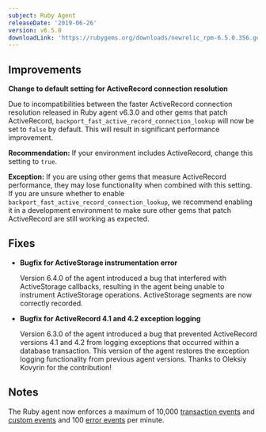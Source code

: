 ```yaml
---
subject: Ruby Agent
releaseDate: '2019-06-26'
version: v6.5.0
downloadLink: 'https://rubygems.org/downloads/newrelic_rpm-6.5.0.356.gem'
---
```


## Improvements

**Change to default setting for ActiveRecord connection resolution**

Due to incompatibilities between the faster ActiveRecord connection resolution released in Ruby agent v6.3.0 and other gems that patch ActiveRecord, `backport_fast_active_record_connection_lookup` will now be set to `false` by default. This will result in significant performance improvement.

**Recommendation:** If your environment includes ActiveRecord, change this setting to `true`.

**Exception:** If you are using other gems that measure ActiveRecord performance, they may lose functionality when combined with this setting. If you are unsure whether to enable `backport_fast_active_record_connection_lookup`, we recommend enabling it in a development environment to make sure other gems that patch ActiveRecord are still working as expected.

## Fixes

* **Bugfix for ActiveStorage instrumentation error**

  Version 6.4.0 of the agent introduced a bug that interfered with ActiveStorage callbacks, resulting in the agent being unable to instrument ActiveStorage operations. ActiveStorage segments are now correctly recorded.
* **Bugfix for ActiveRecord 4.1 and 4.2 exception logging**

  Version 6.3.0 of the agent introduced a bug that prevented ActiveRecord versions 4.1 and 4.2 from logging exceptions that occurred within a database transaction. This version of the agent restores the exception logging functionality from previous agent versions. Thanks to Oleksiy Kovyrin for the contribution!

## Notes

The Ruby agent now enforces a maximum of 10,000 [transaction events](https://docs.newrelic.com/docs/agents/ruby-agent/configuration/ruby-agent-configuration#analytics_events-max_samples_stored) and [custom events](https://docs.newrelic.com/docs/agents/ruby-agent/configuration/ruby-agent-configuration#custom_insights_events-max_samples_stored) and 100 [error events](https://docs.newrelic.com/docs/agents/ruby-agent/configuration/ruby-agent-configuration#error_collector-max_event_samples_stored) per minute.

